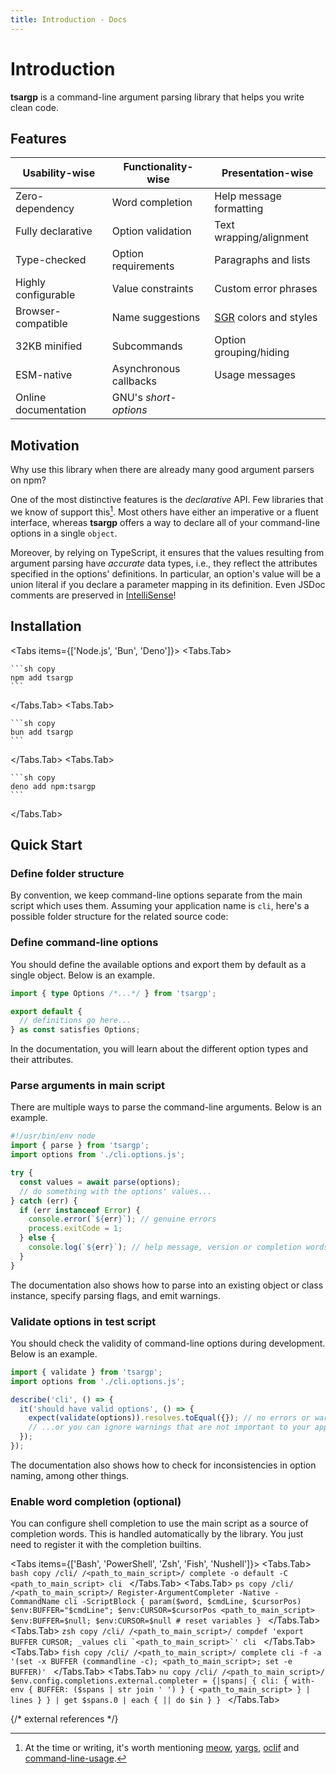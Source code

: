 ```yaml
---
title: Introduction - Docs
---
```



# Introduction

**tsargp** is a command-line argument parsing library that helps you write clean code.

## Features

| Usability-wise       | Functionality-wise     | Presentation-wise       |
| -------------------- | ---------------------- | ----------------------- |
| Zero-dependency      | Word completion        | Help message formatting |
| Fully declarative    | Option validation      | Text wrapping/alignment |
| Type-checked         | Option requirements    | Paragraphs and lists    |
| Highly configurable  | Value constraints      | Custom error phrases    |
| Browser-compatible   | Name suggestions       | [SGR] colors and styles |
| 32KB minified        | Subcommands            | Option grouping/hiding  |
| ESM-native           | Asynchronous callbacks | Usage messages          |
| Online documentation | GNU's _short-options_  |                         |

## Motivation

Why use this library when there are already many good argument parsers on npm?

One of the most distinctive features is the _declarative_ API. Few libraries that we know of support this[^1]. Most others have either an imperative or a fluent interface, whereas **tsargp** offers a way to declare all of your command-line options in a single `object`.

Moreover, by relying on TypeScript, it ensures that the values resulting from argument parsing have _accurate_ data types, i.e., they reflect the attributes specified in the options' definitions. In particular, an option's value will be a union literal if you declare a parameter mapping in its definition. Even JSDoc comments are preserved in [IntelliSense]!

## Installation

<Tabs items={['Node.js', 'Bun', 'Deno']}>
  <Tabs.Tab>

    ```sh copy
    npm add tsargp
    ```

  </Tabs.Tab>
  <Tabs.Tab>

    ```sh copy
    bun add tsargp
    ```

  </Tabs.Tab>
  <Tabs.Tab>

    ```sh copy
    deno add npm:tsargp
    ```

  </Tabs.Tab>
</Tabs>

## Quick Start

<Steps>

### Define folder structure

By convention, we keep command-line options separate from the main script which uses them. Assuming your application name is `cli`, here's a possible folder structure for the related source code:

<FileTree>
  <FileTree.Folder name="lib" defaultOpen>
    <FileTree.File name="cli.options.spec.ts" />
    <FileTree.File name="cli.options.ts" />
    <FileTree.File name="cli.ts" />
  </FileTree.Folder>
</FileTree>

### Define command-line options

You should define the available options and export them by default as a single object. Below is an example.

```ts copy filename="cli.options.ts" {4}
import { type Options /*...*/ } from 'tsargp';

export default {
  // definitions go here...
} as const satisfies Options;
```

In the documentation, you will learn about the different option types and their attributes.

### Parse arguments in main script

There are multiple ways to parse the command-line arguments. Below is an example.

```ts copy filename="cli.ts" {3}
#!/usr/bin/env node
import { parse } from 'tsargp';
import options from './cli.options.js';

try {
  const values = await parse(options);
  // do something with the options' values...
} catch (err) {
  if (err instanceof Error) {
    console.error(`${err}`); // genuine errors
    process.exitCode = 1;
  } else {
    console.log(`${err}`); // help message, version or completion words
  }
}
```

The documentation also shows how to parse into an existing object or class instance, specify parsing flags, and emit warnings.

### Validate options in test script

You should check the validity of command-line options during development. Below is an example.

```ts copy filename="cli.options.spec.ts" {2}
import { validate } from 'tsargp';
import options from './cli.options.js';

describe('cli', () => {
  it('should have valid options', () => {
    expect(validate(options)).resolves.toEqual({}); // no errors or warnings
    // ...or you can ignore warnings that are not important to your application
  });
});
```

The documentation also shows how to check for inconsistencies in option naming, among other things.

### Enable word completion (optional)

You can configure shell completion to use the main script as a source of completion words. This is handled automatically by the library. You just need to register it with the completion builtins.

<Tabs items={['Bash', 'PowerShell', 'Zsh', 'Fish', 'Nushell']}>
  <Tabs.Tab>
    ```bash copy /cli/ /<path_to_main_script>/
    complete -o default -C <path_to_main_script> cli
    ```
  </Tabs.Tab>
  <Tabs.Tab>
    ```ps copy /cli/ /<path_to_main_script>/
    Register-ArgumentCompleter -Native -CommandName cli -ScriptBlock {
      param($word, $cmdLine, $cursorPos)
        $env:BUFFER="$cmdLine"; $env:CURSOR=$cursorPos
        <path_to_main_script>
        $env:BUFFER=$null; $env:CURSOR=$null # reset variables
    }
    ```
  </Tabs.Tab>
  <Tabs.Tab>
    ```zsh copy /cli/ /<path_to_main_script>/
    compdef 'export BUFFER CURSOR; _values cli `<path_to_main_script>`' cli
    ```
  </Tabs.Tab>
  <Tabs.Tab>
    ```fish copy /cli/ /<path_to_main_script>/
    complete cli -f -a '(set -x BUFFER (commandline -c); <path_to_main_script>; set -e BUFFER)'
    ```
  </Tabs.Tab>
  <Tabs.Tab>
    ```nu copy /cli/ /<path_to_main_script>/
    $env.config.completions.external.completer = {|spans|
      {
        cli: {
          with-env { BUFFER: ($spans | str join ' ') } { <path_to_main_script> } | lines
        }
      } | get $spans.0 | each { || do $in }
    }
    ```
  </Tabs.Tab>
</Tabs>

</Steps>

{/* external references */}

[^1]: At the time or writing, it's worth mentioning [meow], [yargs], [oclif] and [command-line-usage].

[SGR]: https://en.wikipedia.org/wiki/ANSI_escape_code#Select_Graphic_Rendition_parameters
[meow]: https://www.npmjs.com/package/meow
[yargs]: https://yargs.js.org/
[oclif]: https://oclif.io/
[command-line-usage]: https://www.npmjs.com/package/command-line-usage
[IntelliSense]: https://code.visualstudio.com/docs/editor/intellisense
